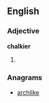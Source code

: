 ==English==

===Adjective===
'''chalkier'''

# {{comparative of|chalky}}

===Anagrams===
* [[archlike#English|archlike]]